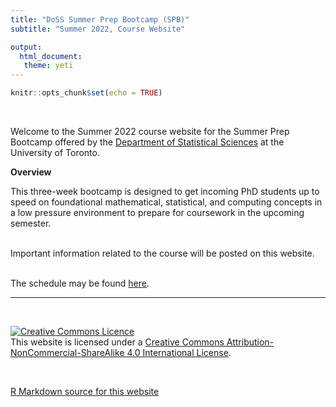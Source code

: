 ```yaml
---
title: "DoSS Summer Prep Bootcamp (SPB)"
subtitle: "Summer 2022, Course Website"

output: 
  html_document:
   theme: yeti
---
```


```r
knitr::opts_chunk$set(echo = TRUE)
```

<br>

Welcome to the Summer 2022 course website for the Summer Prep Bootcamp offered by the [Department of Statistical Sciences](https://www.statistics.utoronto.ca) at the University of Toronto.

__Overview__

This three-week bootcamp is designed to get incoming PhD students up to speed on foundational mathematical, statistical, and computing concepts in a low pressure environment to prepare for coursework in the upcoming semester. 

<br>
Important information related to the course will be posted on this website.

<br>
The schedule may be found [here](schedule.html).

 
 ******
<br>

<a rel="license" href="http://creativecommons.org/licenses/by-nc-sa/4.0/"><img alt="Creative Commons Licence" style="border-width:0" src="https://i.creativecommons.org/l/by-nc-sa/4.0/88x31.png" /></a><br />This website is licensed under a <a rel="license" href="http://creativecommons.org/licenses/by-nc-sa/4.0/">Creative Commons Attribution-NonCommercial-ShareAlike 4.0 International License</a>.

<br>

<a href="https://github.com/jlgrons/UofT-DoSS-SPB">R Markdown source for this website</a>


